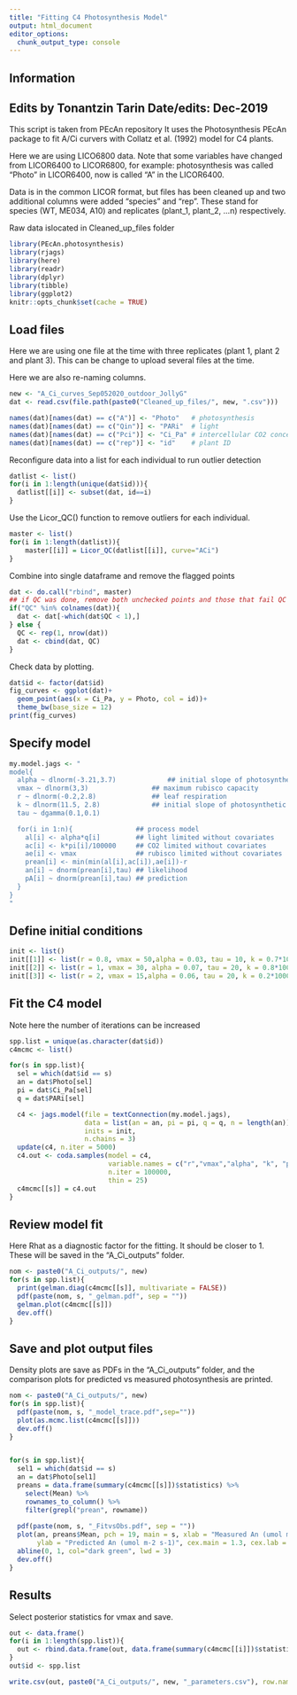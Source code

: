 ```yaml
---
title: "Fitting C4 Photosynthesis Model"
output: html_document
editor_options: 
  chunk_output_type: console
---
```


## Information
## Edits by Tonantzin Tarin            Date/edits: Dec-2019

This script is taken from PEcAn repository 
It uses the Photosynthesis PEcAn package to fit A/Ci curvers
with Collatz et al. (1992) model for C4 plants. 

Here we are using LICO6800 data. Note that some variables have changed from LICOR6400 to LICOR6800, for example: photosynthesis was called "Photo" in LICOR6400, now is called "A" in the LICOR6400. 

Data is in the common LICOR format, but files has been cleaned up and two additional columns were added "species" and "rep". These stand for species (WT, ME034, A10) and replicates (plant_1, plant_2, ...n) respectively.

Raw data islocated in Cleaned_up_files folder 

```r
library(PEcAn.photosynthesis)
library(rjags)
library(here)
library(readr)
library(dplyr)
library(tibble)
library(ggplot2)
knitr::opts_chunk$set(cache = TRUE)
```

## Load files

Here we are using one file at the time with three replicates (plant 1, plant 2 and plant 3).
This can be change to upload several files at the time.

Here we are also re-naming columns. 

```r
new <- "A_Ci_curves_Sep052020_outdoor_JollyG"
dat <- read.csv(file.path(paste0("Cleaned_up_files/", new, ".csv")))

names(dat)[names(dat) == c("A")] <- "Photo"   # photosynthesis
names(dat)[names(dat) == c("Qin")] <- "PARi"  # light 
names(dat)[names(dat) == c("Pci")] <- "Ci_Pa" # intercellular CO2 concentration  
names(dat)[names(dat) == c("rep")] <- "id"    # plant ID
```

Reconfigure data into a list for each individual to run outlier detection

```r
datlist <- list()
for(i in 1:length(unique(dat$id))){
  datlist[[i]] <- subset(dat, id==i)
}
```

Use the Licor_QC() function to remove outliers for each individual. 

```r
master <- list()
for(i in 1:length(datlist)){
    master[[i]] = Licor_QC(datlist[[i]], curve="ACi")
}
```

Combine into single dataframe and remove the flagged points

```r
dat <- do.call("rbind", master)
## if QC was done, remove both unchecked points and those that fail QC
if("QC" %in% colnames(dat)){
  dat <- dat[-which(dat$QC < 1),]  
} else {
  QC <- rep(1, nrow(dat))
  dat <- cbind(dat, QC)
}
```

Check data by plotting. 

```r
dat$id <- factor(dat$id)
fig_curves <- ggplot(dat)+
  geom_point(aes(x = Ci_Pa, y = Photo, col = id))+
  theme_bw(base_size = 12)
print(fig_curves)  
```

## Specify model

```r
my.model.jags <- "
model{
  alpha ~ dlnorm(-3.21,3.7) 	    	## initial slope of photosynthesis light response
  vmax ~ dlnorm(3,3)                ## maximum rubisco capacity
  r ~ dlnorm(-0.2,2.8)              ## leaf respiration
  k ~ dlnorm(11.5, 2.8)             ## initial slope of photosynthetic CO2 response
  tau ~ dgamma(0.1,0.1)

  for(i in 1:n){                ## process model
    al[i] <- alpha*q[i]         ## light limited without covariates
    ac[i] <- k*pi[i]/100000     ## CO2 limited without covariates
    ae[i] <- vmax               ## rubisco limited without covariates
    prean[i] <- min(min(al[i],ac[i]),ae[i])-r
    an[i] ~ dnorm(prean[i],tau) ## likelihood
    pA[i] ~ dnorm(prean[i],tau) ## prediction
  }
}
"
```

## Define initial conditions

```r
init <- list()
init[[1]] <- list(r = 0.8, vmax = 50,alpha = 0.03, tau = 10, k = 0.7*100000)
init[[2]] <- list(r = 1, vmax = 30, alpha = 0.07, tau = 20, k = 0.8*100000)
init[[3]] <- list(r = 2, vmax = 15,alpha = 0.06, tau = 20, k = 0.2*1000000)
```

## Fit the C4 model

Note here the number of iterations can be increased 

```r
spp.list = unique(as.character(dat$id))   
c4mcmc <- list()

for(s in spp.list){
  sel = which(dat$id == s)
  an = dat$Photo[sel]
  pi = dat$Ci_Pa[sel]
  q = dat$PARi[sel]

  c4 <- jags.model(file = textConnection(my.model.jags), 
                   data = list(an = an, pi = pi, q = q, n = length(an)), 
                   inits = init, 
                   n.chains = 3)
  update(c4, n.iter = 5000)
  c4.out <- coda.samples(model = c4, 
                         variable.names = c("r","vmax","alpha", "k", "prean", "pA"), 
                         n.iter = 100000, 
                         thin = 25)
  c4mcmc[[s]] = c4.out
}
```

## Review model fit

Here Rhat as a diagnostic factor for the fitting. It should be closer to 1. These will be saved in the "A_Ci_outputs" folder. 

```r
nom <- paste0("A_Ci_outputs/", new)
for(s in spp.list){
  print(gelman.diag(c4mcmc[[s]], multivariate = FALSE))
  pdf(paste(nom, s, "_gelman.pdf", sep = ""))
  gelman.plot(c4mcmc[[s]])
  dev.off()
}
```

## Save and plot output files

Density plots are save as PDFs in the "A_Ci_outputs" folder, and the comparison plots for predicted vs measured photosynthesis are printed. 

```r
nom <- paste0("A_Ci_outputs/", new)
for(s in spp.list){
  pdf(paste(nom, s, "_model_trace.pdf",sep=""))
  plot(as.mcmc.list(c4mcmc[[s]]))
  dev.off()
}


for(s in spp.list){
  sel1 = which(dat$id == s)
  an = dat$Photo[sel1]
  preans = data.frame(summary(c4mcmc[[s]])$statistics) %>% 
    select(Mean) %>% 
    rownames_to_column() %>% 
    filter(grepl("prean", rowname))
  
  pdf(paste(nom, s, "_FitvsObs.pdf", sep = ""))
  plot(an, preans$Mean, pch = 19, main = s, xlab = "Measured An (umol m-2 s-1)",
       ylab = "Predicted An (umol m-2 s-1)", cex.main = 1.3, cex.lab = 1.4)
  abline(0, 1, col="dark green", lwd = 3)
  dev.off()
}
```

## Results 

Select posterior statistics for vmax and save. 

```r
out <- data.frame()
for(i in 1:length(spp.list)){
  out <- rbind.data.frame(out, data.frame(summary(c4mcmc[[i]])$statistics) %>% rownames_to_column() %>% filter(rowname == "vmax"))
}
out$id <- spp.list

write.csv(out, paste0("A_Ci_outputs/", new, "_parameters.csv"), row.names = F)

```
